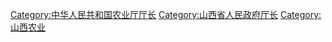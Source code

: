 [[Category:中华人民共和国农业厅厅长|Category:中华人民共和国农业厅厅长]]
[[Category:山西省人民政府厅长|Category:山西省人民政府厅长]]
[[Category:山西农业|Category:山西农业]]
